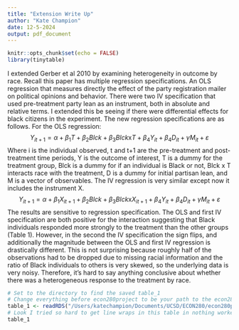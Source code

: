 ```yaml
---
title: "Extension Write Up"
author: "Kate Champion"
date: 12-5-2024
output: pdf_document
---
```


```r
knitr::opts_chunk$set(echo = FALSE)
library(tinytable)
```

I extended Gerber et al 2010 by examining heterogeneity in outcome by race. Recall this paper has multiple regression specifications. An OLS regression that measures directly the effect of the party registration mailer on political opinions and behavior. There were two IV specification that used pre-treatment party lean as an instrument, both in absolute and relative terms. I extended this be seeing if there were differential effects for black citizens in the experiment. The new regression specifications are as follows. For the OLS regression: $$Y_{it+1} = \alpha + \beta_{1}T + \beta_{2}Blck + \beta_{3}Blck \mathrm{x} T + \beta_{4}Y_{it}+\beta_{4}D_{it} + \gamma M_{it} + \varepsilon$$
Where i is the individual observed, t and t+1 are the pre-treatment and post-treatment time periods, Y is the outcome of interest, T is a dummy for the treatment group, Blck is a dummy for if an individual is Black or not, Blck x T interacts race with the treatment, D is a dummy for initial partisan lean, and M is a vector of observables. The IV regression is very similar except now it includes the instrument X. 
$$Y_{it+1} = \alpha + \beta_{1}X_{it+1} + \beta_{2}Blck + \beta_{3}Blck \mathrm{x} X_{it+1} + \beta_{4}Y_{it}+\beta_{4}D_{it} + \gamma M_{it} + \varepsilon$$
The results are sensitive to regression specification. The OLS and first IV specification are both positive for the interaction suggesting that Black individuals responded more strongly to the treatment than the other groups (Table 1). However, in the second the IV specification the sign flips, and additionally the magnitude between the OLS and first IV regression is drastically different. This is not surprising because roughly half of the observations had to be dropped due to missing racial information and the ratio of Black individuals to others is very skewed, so the underlying data is very noisy. Therefore, it's hard to say anything conclusive about whether there was a heterogeneous response to the treatment by race. 
```r
# Set to the directory to find the saved table_1
# Change everything before econ280project to be your path to the econ280project repo
table_1 <- readRDS("/Users/katechampion/Documents/UCSD/ECON280/econ280project/02_code/table_1.rds")
# Look I tried so hard to get line wraps in this table in nothing worked so sorry it looks stupid
table_1
```


